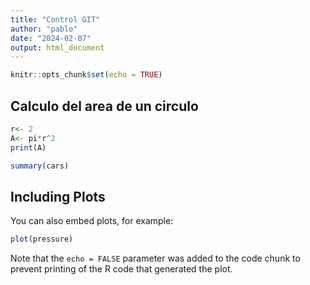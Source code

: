 ```yaml
---
title: "Control GIT"
author: "pablo"
date: "2024-02-07"
output: html_document
---
```


```r
knitr::opts_chunk$set(echo = TRUE)
```

## Calculo del area de un circulo
```r
r<- 2
A<- pi*r^2
print(A)
```

```r
summary(cars)
```

## Including Plots

You can also embed plots, for example:

```r
plot(pressure)
```

Note that the `echo = FALSE` parameter was added to the code chunk to prevent printing of the R code that generated the plot.
